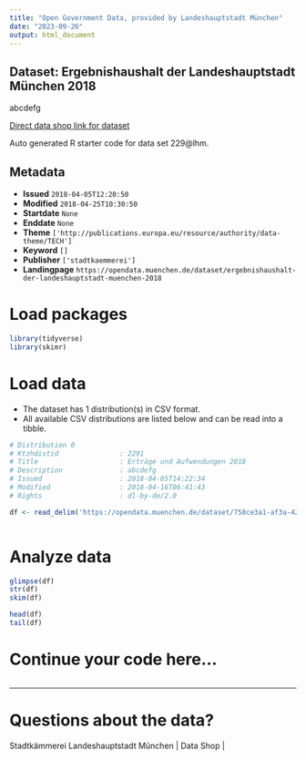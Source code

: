 ```yaml
---
title: "Open Government Data, provided by Landeshauptstadt München"
date: "2023-09-26"
output: html_document
---
```


## Dataset: Ergebnishaushalt der Landeshauptstadt München 2018

abcdefg

[Direct data shop link for dataset](https://opendata.muenchen.de/dataset/ergebnishaushalt-der-landeshauptstadt-muenchen-2018)

Auto generated R starter code for data set 229@lhm.

## Metadata

- **Issued** `2018-04-05T12:20:50`
- **Modified** `2018-04-25T10:30:50`
- **Startdate** `None`
- **Enddate** `None`
- **Theme** `['http://publications.europa.eu/resource/authority/data-theme/TECH']`
- **Keyword** `[]`
- **Publisher** `['stadtkaemmerei']`
- **Landingpage** `https://opendata.muenchen.de/dataset/ergebnishaushalt-der-landeshauptstadt-muenchen-2018`


# Load packages

```r

library(tidyverse)
library(skimr)

```

# Load data

-   The dataset has 1 distribution(s) in CSV format.
-   All available CSV distributions are listed below and can be read into a tibble.

```r

# Distribution 0
# Ktzhdistid               : 2291
# Title                    : Erträge und Aufwendungen 2018
# Description              : abcdefg
# Issued                   : 2018-04-05T14:22:34
# Modified                 : 2018-04-16T06:41:43
# Rights                   : dl-by-de/2.0

df <- read_delim('https://opendata.muenchen.de/dataset/758ce3a1-af3a-42b7-85bb-3706b149a280/resource/f7677905-4dcb-4c7f-bffa-223def960082/download/180404lhmertragaufwand2018.csv')



```

# Analyze data

```r

glimpse(df)
str(df)
skim(df)

head(df)
tail(df)

```

# Continue your code here...

```r

```

------------------------------------------------------------------------

# Questions about the data?

Stadtkämmerei Landeshauptstadt München | Data Shop | 
